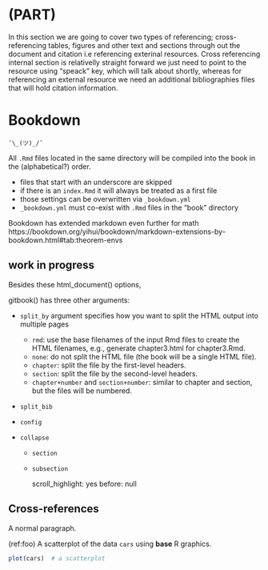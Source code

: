 # (PART) {-}

In this section we are going to cover two types of referencing; cross-referencing tables, figures and other text and sections through out the document and citation i.e referencing exterinal resources. Cross referencing internal section is relativelly straight forward we just need to point to the resource using "speack" key, which will talk about shortly, whereas for referencing an external resource we need an additional bibliographies files that will hold citation information.

# Bookdown

```
¯\_(ツ)_/¯
```

All `.Rmd` files located in the same directory will be compiled into the book in the (alphabetical?) order.

- files that start with an underscore are skipped
- if there is an `index.Rmd` it will always be treated as a first file
- those settings can be overwritten via `_bookdown.yml`
- `_bookdown.yml` must co-exist with `.Rmd` files in the "book" directory

Bookdown has extended markdown even further for math https://bookdown.org/yihui/bookdown/markdown-extensions-by-bookdown.html#tab:theorem-envs

## work in progress

Besides these html_document() options,

gitbook() has three other arguments:

- `split_by` argument specifies how you want to split the HTML output into multiple pages

    - `rmd`: use the base filenames of the input Rmd files to create the HTML filenames, e.g., generate chapter3.html for chapter3.Rmd.
    - `none`: do not split the HTML file (the book will be a single HTML file).
    - `chapter`: split the file by the first-level headers.
    - `section`: split the file by the second-level headers.
    - `chapter+number` and `section+number`: similar to chapter and section, but the files will be numbered.

- `split_bib`
- `config`

- `collapse`
    - `section`
    - `subsection`

      scroll_highlight: yes
      before: null


## Cross-references

A normal paragraph.

(ref:foo) A scatterplot of the data `cars` using **base** R graphics.

```r
plot(cars)  # a scatterplot
```
